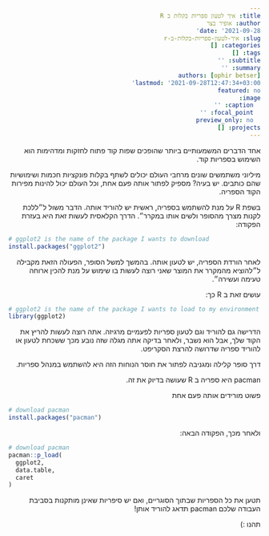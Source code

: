 ```yaml
---
title: איך לטעון ספריות בקלות ב R
author: אופיר בצר
date: '2021-09-28'
slug: איך-לטעון-ספריות-בקלות-ב-r
categories: []
tags: []
subtitle: ''
summary: ''
authors: [ophir betser]
lastmod: '2021-09-28T12:47:34+03:00'
featured: no
image:
  caption: ''
  focal_point: ''
  preview_only: no
projects: []
---
```

<style>
  .rtl { direction:rtl;}
</style>

<style>
  .ltr { direction:ltr;}
</style>


<html dir="rtl">

אחד הדברים המשמעותיים ביותר שהופכים שפות קוד פתוח לחזקות ומדהימות
הוא השימוש בספריות קוד.  

מיליוני משתמשים שונים מרחבי העולם יכולים לשתף בקלות פונקציות חכמות ושימושיות שהם כותבים.
יש בעיה? מספיק לפתור אותה פעם אחת, וכל העולם יכול להינות מפירות הקוד הספריה.

בשפת
R
על מנת להשתמש בספריה,
ראשית יש להוריד אותה.
הדבר משול ל״ללכת לקנות מצרך מהסופר ולשים אותו במקרר״.
הדרך הקלאסית לעשות זאת היא בעזרת הפקודה:
</html>


<div class="ltr">
```r
# ggplot2 is the name of the package I wants to download
install.packages("ggplot2")
```
</div>

לאחר הורדת הספריה, יש לטעון אותה.
בהמשך למשל הסופר, הפעולה הזאת מקבילה ל״להוציא מהמקרר את המוצר שאני רוצה לעשות בו שימוש על מנת
להכין ארוחה טעימה ועשירה״.
  
עושים זאת ב
R
כך:

<div class="ltr">
```r
# ggplot2 is the name of the package I wants to load to my environment
library(ggplot2)
```
</div>

הדרישה גם להוריד וגם לטעון ספריות לפעמיים מרגיזה.
אתה רוצה לעשות להריץ את הקוד שלך, אבל הוא נשבר, ולאחר בדיקה
אתה מגלה שזה נובע מכך ששכחת לטעון או להוריד ספריה שדרושה להרצת הסקריפט.

דרך סופר קלילה ומגניבה לפתור את חוסר הנוחות הזה היא להשתמש במנהל ספריות.

pacman
היא ספריה ב
R
שעושה בדיוק את זה.

פשוט מורידים אותה פעם אחת

<div dir="ltr">
```r
# download pacman
install.packages("pacman")
```
</div>

ולאחר מכך, הפקודה הבאה:

<div dir="ltr">
```r
# download pacman
pacman::p_load(
  ggplot2,
  data.table,
  caret
)
```
</div>

תטען את כל הספריות שבתוך הסוגריים,
ואם יש סיפריות שאינן מותקנות בסביבת העבודה שלכם
pacman
תדאג להוריד אותן!

תהנו
:)

